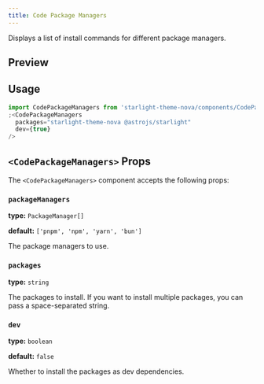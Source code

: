 ```yaml
---
title: Code Package Managers
---
```


Displays a list of install commands for different package managers.

## Preview


<CodePackageManagers
  packages="starlight-theme-nova @astrojs/starlight"
  dev={true}
/>

## Usage

```jsx
import CodePackageManagers from 'starlight-theme-nova/components/CodePackageManagers.astro'
;<CodePackageManagers
  packages="starlight-theme-nova @astrojs/starlight"
  dev={true}
/>
```

## `<CodePackageManagers>` Props

The `<CodePackageManagers>` component accepts the following props:

### `packageManagers`

**type:** `PackageManager[]`

**default:** `['pnpm', 'npm', 'yarn', 'bun']`

The package managers to use.

### `packages`

**type:** `string`

The packages to install. If you want to install multiple packages, you can pass a space-separated string.

### `dev`

**type:** `boolean`

**default:** `false`

Whether to install the packages as dev dependencies.
